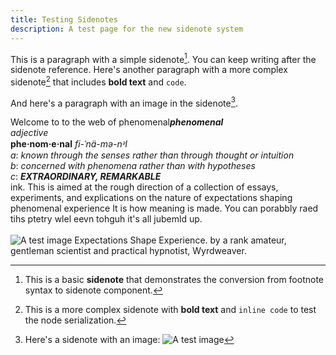 ```yaml
---
title: Testing Sidenotes
description: A test page for the new sidenote system
---
```




This is a paragraph with a simple sidenote[^1]. You can keep writing after the sidenote reference. 
Here's another paragraph with a more complex sidenote[^2] that includes **bold text** and `code`.

And here's a paragraph with an image in the sidenote[^3].

[^1]: This is a basic **sidenote** that demonstrates the conversion from footnote syntax to sidenote component.

[^2]: This is a more complex sidenote with **bold text** and `inline code` to test the node serialization.

[^3]: Here's a sidenote with an image:
    ![A test image](/images/index-mooney-frog-sol.png) 


Welcome to to the web of phenomenal<Sidenote number={1}>**_phenomenal_**<br/> *adjective*<br/> **phe·​nom·​e·​nal** *fi-ˈnä-mə-nᵊl*<br/> *a*: _known through the senses rather than through thought or intuition_<br/> *b*: _concerned with phenomena rather than with hypotheses_<br/> *c*: **_EXTRAORDINARY, REMARKABLE_**<br/> </Sidenote> ink. This is aimed at the rough direction of a collection of essays, experiments, and explications on the nature of expectations shaping phenomenal experience<Sidenote number={2}> It is how meaning is made.  You can porabbly raed tihs ptetry wlel eevn tohguh it's all jubemld up.<br/><br/>
![A test image](/images/index-mooney-frog-sol.png) Expectations Shape Experience.</Sidenote> by a rank amateur, gentleman scientist and practical hypnotist, Wyrdweaver.

